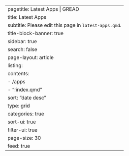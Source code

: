 ---
pagetitle: Latest Apps | GREAD
title: Latest Apps
subtitle: Please edit this page in `latest-apps.qmd`.
title-block-banner: true
sidebar: true
search: false
page-layout: article  
listing:
  contents: 
  - /apps
  - "!index.qmd"
  sort: "date desc"
  type: grid
  categories: true
  sort-ui: true
  filter-ui: true
  page-size: 30
  feed: true
---